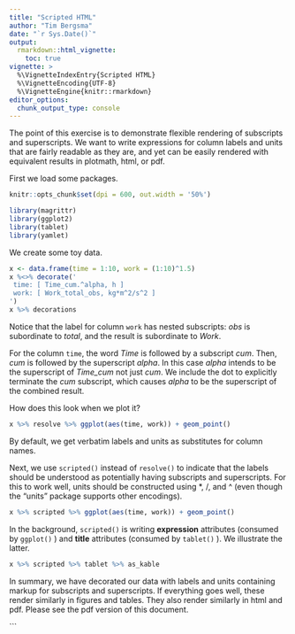 ---
title: "Scripted HTML"
author: "Tim Bergsma"
date: "`r Sys.Date()`"
output: 
  rmarkdown::html_vignette:
    toc: true
vignette: >
  %\VignetteIndexEntry{Scripted HTML}
  %\VignetteEncoding{UTF-8}
  %\VignetteEngine{knitr::rmarkdown}
editor_options: 
  chunk_output_type: console
---

The point of this exercise is to demonstrate flexible rendering of 
subscripts and superscripts.  We want to write expressions for 
column labels and units that are fairly readable as they are, and
yet can be easily rendered with equivalent results in 
plotmath, html, or pdf.

First we load some packages.

```{r include = FALSE}
knitr::opts_chunk$set(dpi = 600, out.width = '50%')

```

```{r}
library(magrittr)
library(ggplot2)
library(tablet)
library(yamlet)
```

We create some toy data.

```{r}
x <- data.frame(time = 1:10, work = (1:10)^1.5)
x %<>% decorate('
 time: [ Time_cum.^alpha, h ]
 work: [ Work_total_obs, kg*m^2/s^2 ]
')
x %>% decorations
```

Notice that the label for column ```work``` has nested subscripts:  *obs* is
subordinate to *total*, and the result is subordinate to *Work*.

For the column ```time```, the word *Time* is followed by a subscript *cum*.
Then, *cum* is followed by the superscript *alpha*.
In this case *alpha* intends to be the superscript of *Time_cum* not just *cum*.
We include the dot to explicitly terminate the *cum*
subscript, which causes *alpha* to be the superscript of
the combined result.

How does this look when we plot it?
```{r}
x %>% resolve %>% ggplot(aes(time, work)) + geom_point()
```

By default, we get verbatim labels and units as substitutes for column names.

Next, we use ```scripted()``` instead of ```resolve()``` to indicate 
that the labels should be understood as
potentially having subscripts and superscripts.
For this to work well, units should be constructed
using *, /, and ^ (even though the "units"
package supports other encodings).

```{r}
x %>% scripted %>% ggplot(aes(time, work)) + geom_point()
```

In the background, ```scripted()``` is writing __expression__ attributes
(consumed by ```ggplot()``` ) and __title__ attributes (consumed by ```tablet()``` ).
We illustrate the latter.

```{r}
x %>% scripted %>% tablet %>% as_kable
```

In summary, we have decorated our data with labels and 
units containing markup for subscripts and superscripts.
If everything goes well, these render similarly 
in figures and tables.  They also render similarly in
html and pdf.  Please see the pdf version of this document.

```
